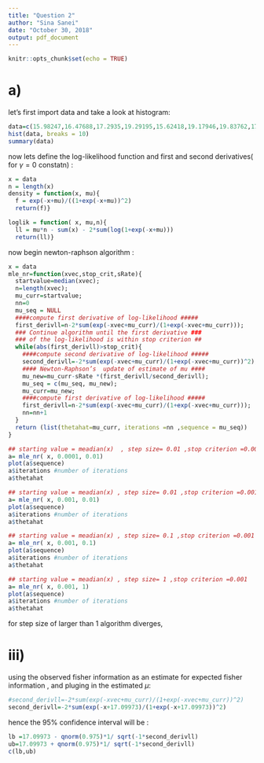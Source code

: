 ```yaml
---
title: "Question 2"
author: "Sina Sanei"
date: "October 30, 2018"
output: pdf_document
---
```


```r
knitr::opts_chunk$set(echo = TRUE)
```

# a)
let's first import data and take a look at histogram: 



```r
data=c(15.98247,16.47688,17.2935,19.29195,15.62418,19.17946,19.83762,17.66685,17.52842,14.2797,15.65064,15.46015,17.78624,16.52783,18.20742,16.9908,17.93268,21.80852,16.5106,18.25084,19.66132,15.68794,17.6264,15.05916,15.99123,16.53632,12.70026,16.52058,18.89823,16.33826,16.92829,17.40366,16.97416,15.52522,18.56712,17.70126,18.35067,14.88808,17.96294,16.6413,18.52277,17.60614,18.28284,17.21295,17.11902,18.32105,13.26564,16.90886,18.00639,17.81292,16.91042,18.82537,16.75111,15.87344,14.4237,14.79683,16.22904,17.07457,17.67224,16.62292,19.34927,16.12205,16.8359,16.30263,17.62287,15.9437,16.91413,18.1876,14.61401,18.94885,16.33257,18.65407,16.36635,16.30884,16.90533,19.1134,18.85181,16.55264,18.25012,20.19427,16.73713,17.90763,16.59451,16.27072,18.13678,15.63045,17.90084,15.0235,15.87718,15.21189,15.84529,14.22941,17.58531,18.95757,18.25935,18.36956,16.82062,16.63638,18.45567,17.42606)
hist(data, breaks = 10)
summary(data)
```

now lets define the log-likelihood function and first and second derivatives( for $\gamma = 0$ constatn) : 

```r
x = data
n = length(x)
density = function(x, mu){ 
  f = exp(-x+mu)/((1+exp(-x+mu))^2)
  return(f)}

loglik = function( x, mu,n){
  ll = mu*n - sum(x) - 2*sum(log(1+exp(-x+mu))) 
  return(ll)}


```
now begin newton-raphson algorithm : 

```r
x = data
mle_nr=function(xvec,stop_crit,sRate){
  startvalue=median(xvec);
  n=length(xvec);
  mu_curr=startvalue;
  nn=0
  mu_seq = NULL
  ####compute first derivative of log-likelihood #####
  first_derivll=n-2*sum(exp(-xvec+mu_curr)/(1+exp(-xvec+mu_curr)));
  ### Continue algorithm until the first derivative ###
  ### of the log-likelihood is within stop criterion ##
  while(abs(first_derivll)>stop_crit){
    ####compute second derivative of log-likelihood #####
    second_derivll=-2*sum(exp(-xvec+mu_curr)/(1+exp(-xvec+mu_curr))^2);
    #### Newton-Raphson’s  update of estimate of mu ####
    mu_new=mu_curr-sRate *(first_derivll/second_derivll);
    mu_seq = c(mu_seq, mu_new);
    mu_curr=mu_new;
    ####compute first derivative of log-likelihood #####
    first_derivll=n-2*sum(exp(-xvec+mu_curr)/(1+exp(-xvec+mu_curr)));
    nn=nn+1
  }
  return (list(thetahat=mu_curr, iterations =nn ,sequence = mu_seq))
}
``` 

```r
## starting value = meadian(x)  , step size= 0.01 ,stop criterion =0.0001
a= mle_nr( x, 0.0001, 0.01)
plot(a$sequence)
a$iterations #number of iterations
a$thetahat
```

```r
## starting value = meadian(x) , step size= 0.01 ,stop criterion =0.001
a= mle_nr( x, 0.001, 0.01)
plot(a$sequence)
a$iterations #number of iterations
a$thetahat
```

```r
## starting value = meadian(x) , step size= 0.1 ,stop criterion =0.001
a= mle_nr( x, 0.001, 0.1)
plot(a$sequence)
a$iterations #number of iterations
a$thetahat
```

```r
## starting value = meadian(x) , step size= 1 ,stop criterion =0.001
a= mle_nr( x, 0.001, 1)
plot(a$sequence)
a$iterations #number of iterations
a$thetahat
```

for step size of larger than 1 algorithm diverges, 

# iii) 
using the observed fisher information as an estimate for expected fisher information , and pluging in the estimated $\mu$: 
```r
#second_derivll=-2*sum(exp(-xvec+mu_curr)/(1+exp(-xvec+mu_curr))^2)
second_derivll=-2*sum(exp(-x+17.09973)/(1+exp(-x+17.09973))^2)
```
hence the 95% confidence interval will be : 
```r
lb =17.09973 - qnorm(0.975)*1/ sqrt(-1*second_derivll)
ub=17.09973 + qnorm(0.975)*1/ sqrt(-1*second_derivll)
c(lb,ub)
```